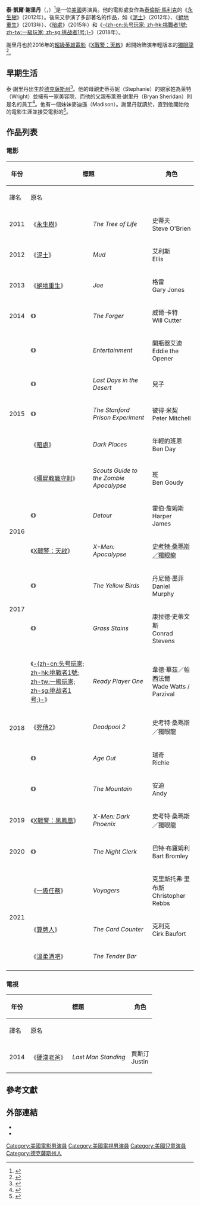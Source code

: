 {{noteTA
|G1=Show
|G2=Movie
|G3=TV
|1=zh-hk:生命樹; zh-tw:永生樹; zh-cn:生命之树;
|2=zh-hk:爛泥; zh-tw:泥土; zh-cn:污泥;
|3=zh-hk:心蹤罪; zh-tw:暗處; zh-cn:黑暗之地;
|4=zh-hk:戇Scout打爆喪屍城; zh-tw:殭屍教戰守則; zh-cn:童军手册之僵尸启示录;
|5=zh-cn:头号玩家; zh-hk:挑戰者1號; zh-tw:一級玩家; zh-sg:挑战者1号;
}}
{{Distinguish|泰勒·謝里丹}}
{{Infobox entertainer
| type = 男演員
| name = 泰·謝里丹
| foreignname = {{lang|en|Tye Sheridan}}
| image = Tye Sheridan by Gage Skidmore 3.jpg
| caption = 2019年{{link-en|WonderCon|WonderCon}}上的謝里丹
| birthname = 泰·凱爾·謝里丹<br>（{{lang|en|Tye Kayle Sheridan}}）<ref>{{cite web |url=http://www.showtimes.com/celebrity/tye-sheridan-42673/biography/ |title=Tye Sheridan Biography |publisher=Showtimes.com |date= |accessdate=2013-06-10 |archive-url=https://web.archive.org/web/20160304035555/http://www.showtimes.com/celebrity/tye-sheridan-42673/biography/ |archive-date=2016-03-04 |dead-url=yes }}</ref>
| birth_date = {{Birth date and age|mf=yes|1996|11|11}}
| birth_place = 美國[[德克薩斯州|德克薩斯州]]{{le|埃爾克哈特 (德克薩斯州)|Elkhart, Texas|埃爾克哈特}}
| occupation = [[演員|演員]]
| yearsactive = 2011年至今
}}
'''泰·凱爾·謝里丹'''（{{lang-en|Tye Kayle Sheridan}}，{{bd|1996年|11月11日}}）<ref>{{cite web |url=http://youreasttexas.com/news/interview-mudand39s-tye-sheridan |title=Interview: Mud's Tye Sheridan |publisher=YourEastTEXAS.com |date=2013-05-02 |accessdate=2013-06-09 |archive-url=https://web.archive.org/web/20131112150144/http://youreasttexas.com/news/interview-mudand39s-tye-sheridan |archive-date=2013-11-12 |dead-url=yes }}</ref>是一位[[美國|美國]]男演員。他的電影處女作為[[泰倫斯·馬利克|泰倫斯·馬利克]]的《[[永生樹_(電影)|永生樹]]》（2012年）。後來又參演了多部著名的作品，如《[[泥土_(電影)|泥土]]》（2012年）、《[[絕地重生_(2013年電影)|絕地重生]]》（2013年）、《[[暗處|暗處]]》（2015年）和《[[一級玩家_(電影)|-{zh-cn:头号玩家; zh-hk:挑戰者1號; zh-tw:一級玩家; zh-sg:挑战者1号;}-]]》（2018年）。

謝里丹也於2016年的[[超級英雄電影|超級英雄電影]]《[[X戰警：天啟|X戰警：天啟]]》起開始飾演年輕版本的[[獨眼龍_(漫威漫畫)|獨眼龍]]
<ref name="Apocalypse casting younger x-men">{{cite web |url=https://twitter.com/BryanSinger/status/558437540831567872 |title=Bryan Singer on Twitter: Meet our new and brilliant young mutants: @Alexshipppp as #Storm @SophieT as #JeanGrey and @TyeSheridan as #Cyclops. #XmenApocalypse |publisher=[[Twitter|Twitter]] |author=Singer, Bryan |authorlink=Bryan Singer |date=2015-01-22 |accessdate=2015-01-22 |archive-date=2017-09-29 |archive-url=https://web.archive.org/web/20170929052616/https://twitter.com/BryanSinger/status/558437540831567872 |dead-url=no }}</ref>。

==早期生活==
泰·謝里丹出生於[[德克薩斯州|德克薩斯州]]{{le|埃爾克哈特 (德克薩斯州)|Elkhart, Texas|埃爾克哈特}}<ref name="wmagazine.com">{{cite web|url=https://www.wmagazine.com/story/tye-sheridan-x-men-tree-of-life-actor|title=All X-Men Star Tye Sheridan Wants Is To Go to College|first=Lynn|last=Hirschberg|publisher=wmagazine|accessdate=2018-04-09|archive-date=2018-06-24|archive-url=https://web.archive.org/web/20180624224604/https://www.wmagazine.com/story/tye-sheridan-x-men-tree-of-life-actor|dead-url=no}}</ref>。他的母親史蒂芬妮（Stephanie）的娘家姓為萊特（Wright）並擁有一家美容院，而他的父親布萊恩·謝里丹（Bryan Sheridan）則是名{{le|UPS商店|The UPS Store|UPS}}的員工<ref name="intervista">{{cite web |url=http://www.film.it/film/interviste/dettaglio/art/intervista-tye-sheridan-la-giovane-rivelazione-di-venezia-38854/ |title=Intervista: Tye Sheridan, La Giovane, Rivelazione di Venezia (Italian) |publisher=Film.it |date=2013-09-10 |accessdate=2013-12-17 |archive-date=2013-12-17 |archive-url=https://web.archive.org/web/20131217225618/http://www.film.it/film/interviste/dettaglio/art/intervista-tye-sheridan-la-giovane-rivelazione-di-venezia-38854/ |dead-url=no }}</ref>。他有一個妹妹麥迪遜（Madison）。謝里丹就讀於{{le|埃爾克哈特獨立學區|Elkhart Independent School District}}，直到他開始他的電影生涯並接受電影的{{le|個別指導|Tutor}}<ref>{{cite web|url=http://www.joomag.com/magazine/n-focus-fall-2015/0975923001438095884?page=33|title=Elkhart's own|last=Webb|first=Pennylynn|work=Joomag|accessdate=2015-09-26|archive-url=https://web.archive.org/web/20150927115017/http://www.joomag.com/magazine/n-focus-fall-2015/0975923001438095884?page=33|archive-date=2015-09-27|dead-url=yes}}</ref>。

==作品列表==
===電影===
{| class="wikitable"
! rowspan=2 | 年份
! colspan=2 | 標題
! rowspan=2 | 角色
! rowspan=2 | 備註
|-
! 譯名 !! 原名
|-
| 2011
| 《[[永生樹_(電影)|永生樹]]》
| ''The Tree of Life''
| 史蒂夫<br />Steve O'Brien
| 提名-俄亥俄州中部影評人協會獎最佳群戲<small>（與全體演員共享）</small><ref>{{cite web |url=http://reeltimes.blogspot.it/2012/01/press-release-2011-central-ohio-film.html |title=Press release: 2011 Central Ohio Film Critics Association awards nominees |publisher=Reeltimes.blogspot.it |date=2012-01-01 |accessdate=2013-06-09 |archive-date=2016-03-04 |archive-url=https://web.archive.org/web/20160304030309/http://reeltimes.blogspot.it/2012/01/press-release-2011-central-ohio-film.html |dead-url=no }}</ref>
|-
| 2012
| 《[[泥土_(電影)|泥土]]》
| ''Mud''
| 艾利斯<br />Ellis
| [[華盛頓特區影評人協會|華盛頓特區影評人協會獎最佳新人演出]]<ref>{{Twitter status|WAFCA|410033143148978176|WAFCA WINNER: Best Youth Performance: Tye Sheridan (Mud)|WAFCA|August 12, 2012|March 24, 2013}}</ref><br>提名-[[第26屆芝加哥影評人協會獎|芝加哥影評人協會獎最具前途演員]]<br>[[鳳凰城影評人協會|鳳凰城影評人協會獎最佳主演或配角演出-男性]]<ref>{{cite web|url=http://phoenixfilmcriticssociety.org/article/209/phoenix-film-critics-society-2013-awards.html|title=Phoenix Film Critics Society 2013 Awards Winners|publisher=phoenixfilmcriticssociety.org|date=2013-12-17|accessdate=|deadurl=yes|archiveurl=https://web.archive.org/web/20131230234740/http://phoenixfilmcriticssociety.org/article/209/phoenix-film-critics-society-2013-awards.html|archivedate=2013年12月30日}}</ref><br>[[拉斯維加斯影評人協會|拉斯維加斯影評人協會獎電影青年]]<ref>{{cite web|url=http://moviemezzanine.com/12-years-wins-over-las-vegas-film-critics/|title=’12 YEARS’ WINS OVER LAS VEGAS FILM CRITICS|publisher=moviemezzanine.com|date=2013-12-17|accessdate=2013-12-18|archive-date=2013-12-19|archive-url=https://web.archive.org/web/20131219014024/http://moviemezzanine.com/12-years-wins-over-las-vegas-film-critics/|dead-url=no}}</ref><br>提名-格魯吉亞影評人協會突破獎<ref>{{cite web|url=http://www.georgiafilmcritics.org/p/2013-awards.html|title=Official Awards of Georgia Film Critics Association|publisher=georgiafilmcritics.org|date=|accessdate=2014-01-06|archive-date=2013-10-30|archive-url=https://web.archive.org/web/20131030111621/http://www.georgiafilmcritics.org/p/2013-awards.html|dead-url=no}}</ref><br>[[獨立精神獎|羅伯特·奧特曼獎獨立精神獎]]<small>（2014，與全體演員共享）</small><ref>{{cite web|url=http://www.deadline.com/2013/11/indie-spirit-awards-2014-nominees/|title=2014 Spirit Awards: ‘12 Years A Slave’, ‘All Is Lost’, ‘Frances Ha’, ‘Inside Llewyn Davis’ & ‘Nebraska’ Nab Best Feature Noms|publisher=deadline.com|date=2013-11-26|accessdate=2013-11-28|archive-date=2014-08-04|archive-url=https://web.archive.org/web/20140804123132/http://www.deadline.com/2013/11/indie-spirit-awards-2014-nominees/|dead-url=no}}</ref><ref>{{cite web|url=http://www.arktimes.com/RockCandy/archives/2013/11/27/jeff-nichols-mud-cast-win-independent-spirit-altman-award|title=Jeff Nichols, 'Mud' cast win Independent Spirit Altman Award|publisher=arktimes.com|date=2013-11-27|accessdate=2013-11-28|archive-date=2013-12-03|archive-url=https://web.archive.org/web/20131203005309/http://www.arktimes.com/RockCandy/archives/2013/11/27/jeff-nichols-mud-cast-win-independent-spirit-altman-award|dead-url=no}}</ref><br>提名-[[評論家選擇獎|評論家選擇獎最佳年輕男演員]]<small>（2014）</small><ref>{{cite web|url=http://www.criticschoice.com/movie-awards/19th-annual-critics-choice-movie-awards-nominations/|title=19TH ANNUAL CRITICS’ CHOICE MOVIE AWARDS NOMINATIONS|publisher=criticschoice.com|date=2013-12-16|accessdate=2013-12-17|archive-date=2018-06-08|archive-url=https://web.archive.org/web/20180608110521/http://www.criticschoice.com/movie-awards/19th-annual-critics-choice-movie-awards-nominations/|dead-url=no}}</ref><br>提名-[[帝國獎|帝國獎最佳男新人]]<small>（2014）</small><ref>{{cite web|url=http://www.empireonline.com/awards2014/|title=Empire Awards Nomination 2014|publisher=empireonline.com|date=|accessdate=2014-02-24|archive-date=2014-02-07|archive-url=https://web.archive.org/web/20140207055907/http://www.empireonline.com/awards2014/|dead-url=no}}</ref>
|-
| 2013
| 《[[絕地重生_(2013年電影)|絕地重生]]》
| ''Joe''
| 格雷<br />Gary Jones
| [[第70屆威尼斯國際電影節|馬塞洛·馬斯楚安尼獎最佳新演員]]<ref name="labiennale.org">{{cite web|url=http://www.labiennale.org/en/cinema/70th-festival/awards/|title=Official Awards of the 70th Venice Film Festival|publisher=labiennale.org|date=2013-12-09|accessdate=2013-12-09|deadurl=yes|archiveurl=https://web.archive.org/web/20131120204716/http://www.labiennale.org/en/cinema/70th-festival/awards|archivedate=2013年11月20日}}</ref> <br>提名-格魯吉亞影評人協會突破獎
|-
| 2014
| 《{{le|驚世劫作|The Forger (2014 film)}}》
| ''The Forger''
| 威爾·卡特<br />Will Cutter
| 
|-
| rowspan="5"| 2015
| 《{{le|愚樂公路|Entertainment (2015 film)}}》
| ''Entertainment''
| 開瓶器艾迪<br />Eddie the Opener
| 
|-
| 《{{le|耶穌重生路|Last Days in the Desert}}》
| ''Last Days in the Desert''
| 兒子
|
|-
| 《{{le|史丹佛監獄實驗 (2015年電影)|The Stanford Prison Experiment (film)|史丹佛監獄實驗}}》
| ''The Stanford Prison Experiment''
| 彼得·米契<br />Peter Mitchell
| 
|-
| 《[[暗處|暗處]]》
| ''Dark Places''
| 年輕的班恩<br />Ben Day
| 
|-
| 《[[殭屍教戰守則|殭屍教戰守則]]》
| ''Scouts Guide to the Zombie Apocalypse''
| 班<br />Ben Goudy
| 
|-
| rowspan="2"| 2016
| 《{{le|改道人生|Detour (2016 film)}}》
| ''Detour''
| 霍伯·詹姆斯<br />Harper James
| 
|-
| 《[[X戰警：天啟|X戰警：天啟]]》
| ''X-Men: Apocalypse''
| [[獨眼龍_(漫威漫畫)|史考特·桑瑪斯／獨眼龍]]
| 
|-
| rowspan="2"| 2017
| 《{{le|黃鳥 (電影)|The Yellow Birds (film)|黃鳥}}》
| ''The Yellow Birds''
| 丹尼爾·墨菲<br />Daniel Murphy
| 
|-
| 《{{le|草漬 (電影)|Grass Stains|草漬}}》
| ''Grass Stains''
| 康拉德·史蒂文斯<br />Conrad Stevens
| 
|-
| rowspan="4"| 2018
| 《[[一級玩家_(電影)|-{zh-cn:头号玩家; zh-hk:挑戰者1號; zh-tw:一級玩家; zh-sg:挑战者1号;}-]]》
| ''Ready Player One''
| 韋德·華茲／帕西法爾<br />Wade Watts / Parzival
| 
|-
| 《[[死侍2|死侍2]]》
| ''Deadpool 2''
| 史考特·桑瑪斯／獨眼龍
| 客串
|-
| 《{{le|星期五的孩子|Age Out}}》
| ''Age Out''
| 瑞奇<br />Richie
| 
|-
| 《{{le|群山 (電影)|The Mountain (2018 film)|群山}}》
| ''The Mountain''
| 安迪<br />Andy
| 
|-
| 2019
| 《[[X戰警：黑鳳凰|X戰警：黑鳳凰]]》
| ''X-Men: Dark Phoenix''
| 史考特·桑瑪斯／獨眼龍
| 
|-
| 2020
| 《{{le|夜班服務員|The Night Clerk}}》
| ''The Night Clerk''
| 巴特·布羅姆利<br />Bart Bromley
| 
|-
| rowspan="3"| 2021
| 《[[一級任務|一級任務]]》
| ''Voyagers''
| 克里斯托弗·里布斯<br />Christopher Rebbs
|
|-
| 《[[算牌人|算牌人]]》
| ''The Card Counter''
| 克利克<br />Cirk Baufort
|
|-
| 《[[溫柔酒吧|溫柔酒吧]]》
| ''The Tender Bar''
| {{le|J·R·默林格|J. R. Moehringer}}
|
|-
|}

===電視===
{| class="wikitable"
! rowspan=2 | 年份
! colspan=2 | 標題
! rowspan=2 | 角色
! rowspan=2 | 備註
|-
! 譯名 !! 原名
|-
| 2014
| 《[[硬漢老爸|硬漢老爸]]》
| ''Last Man Standing''
| 賈斯汀<br />Justin
| 2集<ref>{{cite web|url=http://abc.go.com/shows/last-man-standing/news/the-scoop/140125-last-man-standing-episode-315-tasers|title=Tasers|publisher=abc.go.com|date=2014-01-25|accessdate=2014-01-31|archive-url=https://web.archive.org/web/20140204050058/http://abc.go.com/shows/last-man-standing/news/the-scoop/140125-last-man-standing-episode-315-tasers|archive-date=2014-02-04|dead-url=yes}}</ref><ref>{{cite web|url=http://www.spoilertv.com/2014/04/last-man-standing-episode-322-season.html|title=Mutton Busting|publisher=spoilertv.com|date=2014-04-07|accessdate=2014-04-14|archive-date=2014-04-15|archive-url=https://web.archive.org/web/20140415041235/http://www.spoilertv.com/2014/04/last-man-standing-episode-322-season.html|dead-url=no}}</ref>
|}

==參考文獻==
{{Reflist|30em}}

==外部連結==
* {{instagram|itstyesheridan}}
* {{IMDb name|4446467}}

{{Authority control}}
{{DEFAULTSORT:Sheridan, Tye}}
[[Category:美國電影男演員|Category:美國電影男演員]]
[[Category:美國電視男演員|Category:美國電視男演員]]
[[Category:美國兒童演員|Category:美國兒童演員]]
[[Category:德克薩斯州人|Category:德克薩斯州人]]